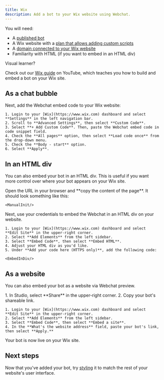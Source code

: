 ```yaml
---
title: Wix
description: Add a bot to your Wix website using Webchat.
---
```



<Info>
You will need:

* A [published bot](/learn/get-started/quick-start)
* A Wix website with a [plan that allows adding custom scripts](https://www.wix.com/plans)
* A [domain connected to your Wix website](https://support.wix.com/en/article/connecting-a-domain-to-the-wix-name-servers)
* Familiarity with HTML (if you want to embed in an HTML div)
</Info>

<Tip>
Visual learner?

Check out our [Wix guide](https://www.youtube.com/watch?v=rG7dguRDFIA\&t=1068s) on YouTube, which teaches you how to build and embed a bot on your Wix site.
</Tip>

## As a chat bubble

<Steps>
  <Step title="Get your embed code">
    <GetEmbedCode/>
  </Step>
  <Step title="Add to your Wix website">
    Next, add the Webchat embed code to your Wix website:

    1. Login to your [Wix](https://www.wix.com) dashboard and select **Settings** in the left navigation bar.
    2. Scroll to **Advanced Settings**, then select **Custom Code**.
    3. Select **+ Add Custom Code**. Then, paste the Webchat embed code in code snippet field.
    4. Check the **All pages** option, then select **Load code once** from the drop-down menu.
    5. Check the **Body - start** option.
    6. Select **Apply**.
  </Step>
</Steps>

## In an HTML div

You can also embed your bot in an HTML div. This is useful if you want more control over where your bot appears on your Wix site.

<Steps>

  <Step title="Get your Webchat initialization script">
    <GetInitScript/>
  </Step>

  <Step title="Copy the script URL">
    Open the URL in your browser and **copy the content of the page**. It should look something like this:

    <ManualInit/>
  </Step>

  <Step title="Add to your Wix site">
    Next, use your credentials to embed the Webchat in an HTML div on your website.

    1. Login to your [Wix](https://www.wix.com) dashboard and select **Edit Site** in the upper-right corner.
    2. Select **Add Elements** from the left sidebar.
    3. Select **Embed Code**, then select **Embed HTML**.
    4. Adjust your HTML div as you'd like.
    5. Under **Add your code here (HTTPS only)**, add the following code:

    <EmbedInDiv/>

  </Step>
</Steps>

## As a website

You can also embed your bot as a website via Webchat preview.

<Steps>
  <Step title="Get your shareable link">
    1. In Studio, select **Share** in the upper-right corner.
    2. Copy your bot's shareable link.
  </Step>
  <Step title="Add to your Wix website">

    1. Login to your [Wix](https://www.wix.com) dashboard and select **Edit Site** in the upper-right corner.
    2. Select **Add Elements** from the left sidebar.
    3. Select **Embed Code**, then select **Embed a site**.
    4. In the **What's the website address** field, paste your bot's link, then select **Apply.**

  </Step>
</Steps>

<Check>
Your bot is now live on your Wix site.
</Check>

## Next steps

Now that you've added your bot, try [styling](/webchat/get-started/configure-your-webchat) it to match the rest of your website's user interface.
